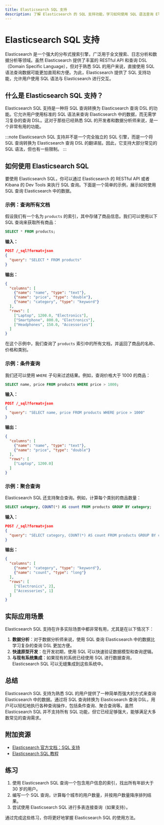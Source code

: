 ```yaml
---
title: Elasticsearch SQL 支持
description: 了解 Elasticsearch 的 SQL 支持功能，学习如何使用 SQL 语法查询 Elasticsearch 数据，并通过实际案例掌握其应用场景。
---
```


# Elasticsearch SQL 支持

Elasticsearch 是一个强大的分布式搜索引擎，广泛用于全文搜索、日志分析和数据分析等领域。虽然 Elasticsearch 提供了丰富的 RESTful API 和查询 DSL（Domain Specific Language），但对于熟悉 SQL 的用户来说，直接使用 SQL 语法查询数据可能更加直观和方便。为此，Elasticsearch 提供了 SQL 支持功能，允许用户使用 SQL 语法与 Elasticsearch 进行交互。

## 什么是 Elasticsearch SQL 支持？

Elasticsearch SQL 支持是一种将 SQL 查询转换为 Elasticsearch 查询 DSL 的功能。它允许用户使用标准的 SQL 语法来查询 Elasticsearch 中的数据，而无需学习复杂的查询 DSL。这对于那些已经熟悉 SQL 的开发者和数据分析师来说，是一个非常有用的功能。

:::note
Elasticsearch SQL 支持并不是一个完全独立的 SQL 引擎，而是一个将 SQL 查询转换为 Elasticsearch 查询 DSL 的翻译层。因此，它支持大部分常见的 SQL 语法，但也有一些限制。
:::

## 如何使用 Elasticsearch SQL

要使用 Elasticsearch SQL，你可以通过 Elasticsearch 的 RESTful API 或者 Kibana 的 Dev Tools 来执行 SQL 查询。下面是一个简单的示例，展示如何使用 SQL 查询 Elasticsearch 中的数据。

### 示例：查询所有文档

假设我们有一个名为 `products` 的索引，其中存储了商品信息。我们可以使用以下 SQL 查询来获取所有商品：

```sql
SELECT * FROM products;
```

**输入：**

```json
POST /_sql?format=json
{
  "query": "SELECT * FROM products"
}
```

**输出：**

```json
{
  "columns": [
    {"name": "name", "type": "text"},
    {"name": "price", "type": "double"},
    {"name": "category", "type": "keyword"}
  ],
  "rows": [
    ["Laptop", 1200.0, "Electronics"],
    ["Smartphone", 800.0, "Electronics"],
    ["Headphones", 150.0, "Accessories"]
  ]
}
```

在这个示例中，我们查询了 `products` 索引中的所有文档，并返回了商品的名称、价格和类别。

### 示例：条件查询

我们还可以使用 `WHERE` 子句来过滤结果。例如，查询价格大于 1000 的商品：

```sql
SELECT name, price FROM products WHERE price > 1000;
```

**输入：**

```json
POST /_sql?format=json
{
  "query": "SELECT name, price FROM products WHERE price > 1000"
}
```

**输出：**

```json
{
  "columns": [
    {"name": "name", "type": "text"},
    {"name": "price", "type": "double"}
  ],
  "rows": [
    ["Laptop", 1200.0]
  ]
}
```

### 示例：聚合查询

Elasticsearch SQL 还支持聚合查询。例如，计算每个类别的商品数量：

```sql
SELECT category, COUNT(*) AS count FROM products GROUP BY category;
```

**输入：**

```json
POST /_sql?format=json
{
  "query": "SELECT category, COUNT(*) AS count FROM products GROUP BY category"
}
```

**输出：**

```json
{
  "columns": [
    {"name": "category", "type": "keyword"},
    {"name": "count", "type": "long"}
  ],
  "rows": [
    ["Electronics", 2],
    ["Accessories", 1]
  ]
}
```

## 实际应用场景

Elasticsearch SQL 支持在许多实际场景中都非常有用，尤其是在以下情况下：

1. **数据分析**：对于数据分析师来说，使用 SQL 查询 Elasticsearch 中的数据比学习复杂的查询 DSL 更加方便。
2. **快速原型开发**：在开发初期，使用 SQL 可以快速验证数据模型和查询逻辑。
3. **与现有系统集成**：如果现有的系统已经使用 SQL 进行数据查询，Elasticsearch SQL 可以无缝集成到这些系统中。

## 总结

Elasticsearch SQL 支持为熟悉 SQL 的用户提供了一种简单而强大的方式来查询 Elasticsearch 中的数据。通过将 SQL 查询转换为 Elasticsearch 查询 DSL，用户可以轻松地执行各种查询操作，包括条件查询、聚合查询等。虽然 Elasticsearch SQL 并不支持所有 SQL 功能，但它已经足够强大，能够满足大多数常见的查询需求。

## 附加资源

- [Elasticsearch 官方文档：SQL 支持](https://www.elastic.co/guide/en/elasticsearch/reference/current/sql-spec.html)
- [Elasticsearch SQL 教程](https://www.elastic.co/guide/en/elasticsearch/reference/current/sql-getting-started.html)

## 练习

1. 使用 Elasticsearch SQL 查询一个包含用户信息的索引，找出所有年龄大于 30 岁的用户。
2. 编写一个 SQL 查询，计算每个城市的用户数量，并按用户数量降序排列结果。
3. 尝试使用 Elasticsearch SQL 进行多表连接查询（如果支持）。

通过完成这些练习，你将更好地掌握 Elasticsearch SQL 的使用方法。